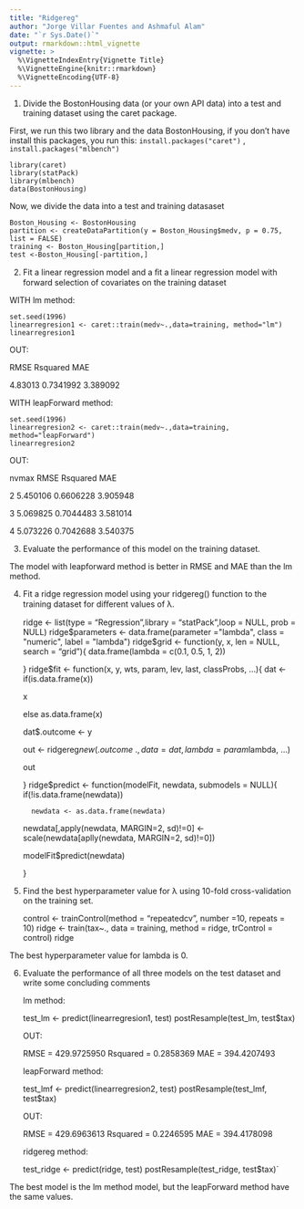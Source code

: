 ```yaml
---
title: "Ridgereg"
author: "Jorge Villar Fuentes and Ashmaful Alam"
date: "`r Sys.Date()`"
output: rmarkdown::html_vignette
vignette: >
  %\VignetteIndexEntry{Vignette Title}
  %\VignetteEngine{knitr::rmarkdown}
  %\VignetteEncoding{UTF-8}
---
```


1.  Divide the BostonHousing data (or your own API data) into a test and training dataset using the caret package.

   First, we run this two library and the data BostonHousing, if you don't have install this packages, you run this: `install.packages("caret")` , `install.packages("mlbench")`

    library(caret)
    library(statPack)
    library(mlbench)
    data(BostonHousing)
    
    
   Now, we divide the data into a test and training datasaset

    Boston_Housing <- BostonHousing
    partition <- createDataPartition(y = Boston_Housing$medv, p = 0.75, list = FALSE)
    training <- Boston_Housing[partition,]
    test <-Boston_Housing[-partition,]


2.  Fit a linear regression model and a ﬁt a linear regression model with forward selection of covariates on the training dataset

 WITH lm method:

    set.seed(1996)
    linearregresion1 <- caret::train(medv~.,data=training, method="lm")
    linearregresion1

OUT:

  RMSE     Rsquared   MAE  
  
  4.83013  0.7341992  3.389092
  

 WITH leapForward method:

    set.seed(1996)
    linearregresion2 <- caret::train(medv~.,data=training, method="leapForward")
    linearregresion2

OUT:

  nvmax  RMSE      Rsquared   MAE     
  
  2      5.450106  0.6606228  3.905948
  
  3      5.069825  0.7044483  3.581014
  
  4      5.073226  0.7042688  3.540375


3.  Evaluate the performance of this model on the training dataset.

The model with leapforward method is better in RMSE and MAE than the lm method.


4. Fit a ridge regression model using your ridgereg() function to the training dataset for diﬀerent values of λ.



    ridge <- list(type = "Regression",library = "statPack",loop = NULL, prob = NULL)
    ridge$parameters <- data.frame(parameter ="lambda", class = "numeric", label = "lambda")
    ridge$grid <- function(y, x, len = NULL, search = "grid"){
      data.frame(lambda = c(0.1, 0.5, 1, 2))
      
    }
    ridge$fit <- function(x, y, wts, param, lev, last, classProbs, ...){
      dat <- if(is.data.frame(x))
      
      x
      
      else as.data.frame(x)
      
      dat$.outcome <- y
      
      out <- ridgereg$new(.outcome~., data = dat, lambda = param$lambda, ...)
      
      out
      
    }
    ridge$predict <- function(modelFit, newdata, submodels = NULL){
      if(!is.data.frame(newdata))
      
         newdata <- as.data.frame(newdata)
         
      newdata[,apply(newdata, MARGIN=2, sd)!=0] <- scale(newdata[aplly(newdata, MARGIN=2, sd)!=0])
      
      modelFit$predict(newdata)
      
    }
    
    
    

5. Find the best hyperparameter value for λ using 10-fold cross-validation on the training set. 

    control <- trainControl(method = "repeatedcv", number =10, repeats = 10)
    ridge <- train(tax~., data = training, method = ridge, trControl = control)
    ridge

The best hyperparameter value for lambda is 0.

6. Evaluate the performance of all three models on the test dataset and write some concluding comments


    lm method:



    test_lm <- predict(linearregresion1, test)
    postResample(test_lm, test$tax)
    
    
    
    OUT:
    
    RMSE = 429.9725950   Rsquared = 0.2858369        MAE = 394.4207493 
    
    
    leapForward method:



    test_lmf <- predict(linearregresion2, test)
    postResample(test_lmf, test$tax)
    
    
    
    OUT:
    
    RMSE = 429.6963613   Rsquared  = 0.2246595       MAE = 394.4178098 
    
    ridgereg method:



    test_ridge <- predict(ridge, test)
    postResample(test_ridge, test$tax)`



The best model is the lm method model, but the leapForward method have the same values.

